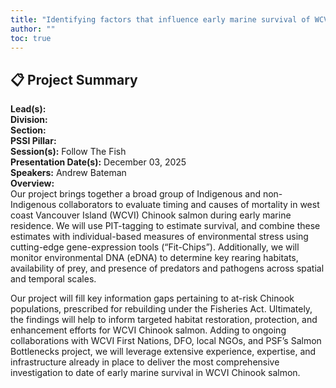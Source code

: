 ```yaml
---
title: "Identifying factors that influence early marine survival of WCVI Chinook salmon"
author: ""
toc: true
---
```


## 📋 Project Summary

**Lead(s):**   
**Division:**   
**Section:**   
**PSSI Pillar:**   
**Session(s):** Follow The Fish  
**Presentation Date(s):** December 03, 2025  
**Speakers:** Andrew Bateman  
**Overview:**  
Our project brings together a broad group of Indigenous and non-Indigenous collaborators to evaluate timing and causes of mortality in west coast Vancouver Island (WCVI) Chinook salmon during early marine residence. We will use PIT-tagging to estimate survival, and combine these estimates with individual-based measures of environmental stress using cutting-edge gene-expression tools (“Fit-Chips”). Additionally, we will monitor environmental DNA (eDNA) to determine key rearing habitats, availability of prey, and presence of predators and pathogens across spatial and temporal scales.

Our project will fill key information gaps pertaining to at-risk Chinook populations, prescribed for rebuilding under the Fisheries Act. Ultimately, the findings will help to inform targeted habitat restoration, protection, and enhancement efforts for WCVI Chinook salmon. Adding to ongoing collaborations with WCVI First Nations, DFO, local NGOs, and PSF’s Salmon Bottlenecks project, we will leverage extensive experience, expertise, and infrastructure already in place to deliver the most comprehensive investigation to date of early marine survival in WCVI Chinook salmon.   

